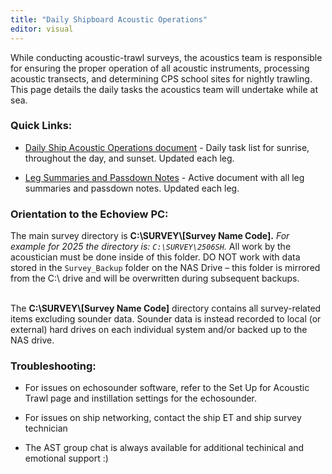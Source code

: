 ```yaml
---
title: "Daily Shipboard Acoustic Operations"
editor: visual
---
```


While conducting acoustic-trawl surveys, the acoustics team is responsible for ensuring the proper operation of all acoustic instruments, processing acoustic transects, and determining CPS school sites for nightly trawling. This page details the daily tasks the acoustics team will undertake while at sea.

### Quick Links:

-   [Daily Ship Acoustic Operations document](https://docs.google.com/document/d/1PiaZtjqStg0TtknSAm8bVK0JXxvjO31eomtCiPnFvgA/edit?tab=t.0) - Daily task list for sunrise, throughout the day, and sunset. Updated each leg.

-   [Leg Summaries and Passdown Notes](https://docs.google.com/document/d/1brlI4uXMfdw5mfewRfdAoZAE4WgbCdjrjqkhapuuV6U/edit?usp=drive_link) - Active document with all leg summaries and passdown notes. Updated each leg.

### **Orientation to the Echoview PC:**

The main survey directory is **C:\\SURVEY\\\[Survey Name Code\].** *For example for 2025 the directory is: `C:\SURVEY\2506SH`.* All work by the acoustician must be done inside of this folder. DO NOT work with data stored in the `Survey_Backup` folder on the NAS Drive – this folder is mirrored from the C:\\ drive and will be overwritten during subsequent backups.

\
The **C:\\SURVEY\\\[Survey Name Code\]** directory contains all survey-related items excluding sounder data. Sounder data is instead recorded to local (or external) hard drives on each individual system and/or backed up to the NAS drive.

### Troubleshooting:

-   For issues on echosounder software, refer to the Set Up for Acoustic Trawl page and instillation settings for the echosounder.

-   For issues on ship networking, contact the ship ET and ship survey technician

-   The AST group chat is always available for additional techinical and emotional support :)
